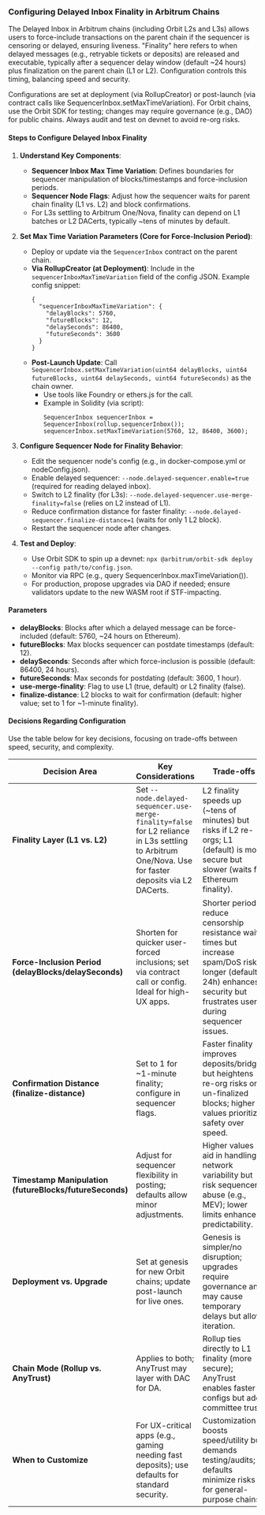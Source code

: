 ### Configuring Delayed Inbox Finality in Arbitrum Chains

The Delayed Inbox in Arbitrum chains (including Orbit L2s and L3s) allows users to force-include transactions on the parent chain if the sequencer is censoring or delayed, ensuring liveness. "Finality" here refers to when delayed messages (e.g., retryable tickets or deposits) are released and executable, typically after a sequencer delay window (default ~24 hours) plus finalization on the parent chain (L1 or L2). Configuration controls this timing, balancing speed and security.

Configurations are set at deployment (via RollupCreator) or post-launch (via contract calls like SequencerInbox.setMaxTimeVariation). For Orbit chains, use the Orbit SDK for testing; changes may require governance (e.g., DAO) for public chains. Always audit and test on devnet to avoid re-org risks.

#### Steps to Configure Delayed Inbox Finality

1. **Understand Key Components**:
   - **Sequencer Inbox Max Time Variation**: Defines boundaries for sequencer manipulation of blocks/timestamps and force-inclusion periods.
   - **Sequencer Node Flags**: Adjust how the sequencer waits for parent chain finality (L1 vs. L2) and block confirmations.
   - For L3s settling to Arbitrum One/Nova, finality can depend on L1 batches or L2 DACerts, typically ~tens of minutes by default.

2. **Set Max Time Variation Parameters (Core for Force-Inclusion Period)**:
   - Deploy or update via the `SequencerInbox` contract on the parent chain.
   - **Via RollupCreator (at Deployment)**: Include in the `sequencerInboxMaxTimeVariation` field of the config JSON.
     Example config snippet:
     ```
     {
       "sequencerInboxMaxTimeVariation": {
         "delayBlocks": 5760,
         "futureBlocks": 12,
         "delaySeconds": 86400,
         "futureSeconds": 3600
       }
     }
     ```
   - **Post-Launch Update**: Call `SequencerInbox.setMaxTimeVariation(uint64 delayBlocks, uint64 futureBlocks, uint64 delaySeconds, uint64 futureSeconds)` as the chain owner.
     - Use tools like Foundry or ethers.js for the call.
     - Example in Solidity (via script):
       ```
       SequencerInbox sequencerInbox = SequencerInbox(rollup.sequencerInbox());
       sequencerInbox.setMaxTimeVariation(5760, 12, 86400, 3600);
       ```

3. **Configure Sequencer Node for Finality Behavior**:
   - Edit the sequencer node's config (e.g., in docker-compose.yml or nodeConfig.json).
   - Enable delayed sequencer: `--node.delayed-sequencer.enable=true` (required for reading delayed inbox).
   - Switch to L2 finality (for L3s): `--node.delayed-sequencer.use-merge-finality=false` (relies on L2 instead of L1).
   - Reduce confirmation distance for faster finality: `--node.delayed-sequencer.finalize-distance=1` (waits for only 1 L2 block).
   - Restart the sequencer node after changes.

4. **Test and Deploy**:
   - Use Orbit SDK to spin up a devnet: `npx @arbitrum/orbit-sdk deploy --config path/to/config.json`.
   - Monitor via RPC (e.g., query SequencerInbox.maxTimeVariation()).
   - For production, propose upgrades via DAO if needed; ensure validators update to the new WASM root if STF-impacting.

#### Parameters

- **delayBlocks**: Blocks after which a delayed message can be force-included (default: 5760, ~24 hours on Ethereum).
- **futureBlocks**: Max blocks sequencer can postdate timestamps (default: 12).
- **delaySeconds**: Seconds after which force-inclusion is possible (default: 86400, 24 hours).
- **futureSeconds**: Max seconds for postdating (default: 3600, 1 hour).
- **use-merge-finality**: Flag to use L1 (true, default) or L2 finality (false).
- **finalize-distance**: L2 blocks to wait for confirmation (default: higher value; set to 1 for ~1-minute finality).

#### Decisions Regarding Configuration

Use the table below for key decisions, focusing on trade-offs between speed, security, and complexity.

| Decision Area | Key Considerations | Trade-offs |
|---------------|--------------------|------------|
| **Finality Layer (L1 vs. L2)** | Set `--node.delayed-sequencer.use-merge-finality=false` for L2 reliance in L3s settling to Arbitrum One/Nova. Use for faster deposits via L2 DACerts. | L2 finality speeds up (~tens of minutes) but risks if L2 re-orgs; L1 (default) is more secure but slower (waits for Ethereum finality). |
| **Force-Inclusion Period (delayBlocks/delaySeconds)** | Shorten for quicker user-forced inclusions; set via contract call or config. Ideal for high-UX apps. | Shorter periods reduce censorship resistance wait times but increase spam/DoS risks; longer (default 24h) enhances security but frustrates users during sequencer issues. |
| **Confirmation Distance (finalize-distance)** | Set to 1 for ~1-minute finality; configure in sequencer flags. | Faster finality improves deposits/bridges but heightens re-org risks on un-finalized blocks; higher values prioritize safety over speed. |
| **Timestamp Manipulation (futureBlocks/futureSeconds)** | Adjust for sequencer flexibility in posting; defaults allow minor adjustments. | Higher values aid in handling network variability but risk sequencer abuse (e.g., MEV); lower limits enhance predictability. |
| **Deployment vs. Upgrade** | Set at genesis for new Orbit chains; update post-launch for live ones. | Genesis is simpler/no disruption; upgrades require governance and may cause temporary delays but allow iteration. |
| **Chain Mode (Rollup vs. AnyTrust)** | Applies to both; AnyTrust may layer with DAC for DA. | Rollup ties directly to L1 finality (more secure); AnyTrust enables faster configs but adds committee trust. |
| **When to Customize** | For UX-critical apps (e.g., gaming needing fast deposits); use defaults for standard security. | Customization boosts speed/utility but demands testing/audits; defaults minimize risks for general-purpose chains.
